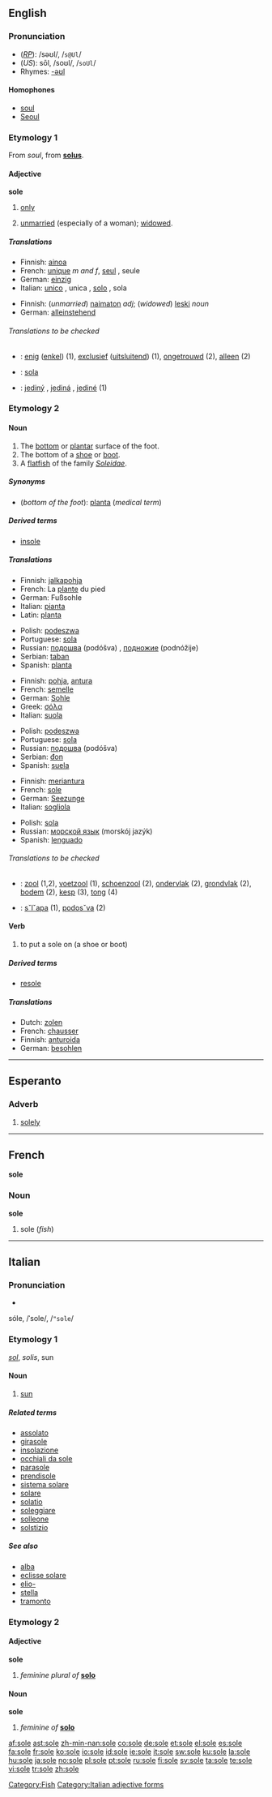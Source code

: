{{see|Sole|søle}}
{{wikipedia|dab=sole}}
==English==

===Pronunciation===
*(''[[RP]]''): /səʊl/, /<tt>s@Ul</tt>/
*(''US''): sōl, /soʊl/, /<tt>soUl</tt>/
*Rhymes: [[Rhymes:English:-əʊl|-əʊl]]

====Homophones====
*[[soul]]
*[[Seoul]]

===Etymology 1===
From {{OF.}} ''soul'', from {{L.}} '''[[solus]]'''.


====Adjective====
'''sole''' {{notcomp}}

# [[only]]
# {{law}} [[unmarried]] (especially of a woman); [[widowed]].

=====Translations=====
{{trans-top|Only}}
*Finnish: [[ainoa]]
*French: [[unique#French|unique]] ''m and f'', [[seul]] {{m}}, seule {{f}}
*German: [[einzig]]
*Italian: [[unico#Italian|unico]] {{m}}, unica {{f}}, [[solo#Italian|solo]] {{m}}, sola {{f}}
{{trans-mid}}
{{trans-bottom}}

{{trans-top|Unmarried; widowed}}
*Finnish: (''unmarried'') [[naimaton]] ''adj''; (''widowed'') [[leski]] ''noun''
*German: [[alleinstehend]]
{{trans-mid}}
{{trans-bottom}}

======Translations to be checked======
<!--Remove this section once all of the translations below have been moved into the tables above.-->
{{checktrans}}
*{{ttbc|Dutch}}: [[enig]] ([[enkel]]) (1), [[exclusief]] ([[uitsluitend]]) (1), [[ongetrouwd]] (2), [[alleen]] (2)
*{{ttbc|Esperanto}}: [[sola]]
*{{ttbc|Slovak}}: [[jediný]] {{m}}, [[jediná]] {{f}}, [[jediné]] {{n}} (1)

===Etymology 2===
====Noun====
{{en-noun}}

# The [[bottom]] or [[plantar]] surface of the foot.
# The bottom of a [[shoe]] or [[boot]].
# A [[flatfish]] of the family ''[[Soleidae]]''.

=====Synonyms=====
*(''bottom of the foot''): [[planta]] (''medical term'')

=====Derived terms=====
*[[insole]]

=====Translations=====
{{trans-top|bottom of the foot}}
*Finnish: [[jalkapohja]]
*French: La [[plante]] du pied {{f}}
*German: Fußsohle {{f}}
*Italian: [[pianta]] {{f}}
*Latin: [[planta#Latin|planta]]
{{trans-mid}}
*Polish: [[podeszwa]] {{f}}
*Portuguese: [[sola]] {{f}}
*Russian: [[подошва]] (podóšva) {{f}}, [[подножие]] (podnóžije) {{n}}
*Serbian: [[taban]] {{m}}
*Spanish: [[planta]] {{f}}

{{trans-bottom}}

{{trans-top|bottom of a shoe or boot}}
*Finnish: [[pohja]], [[antura]]
*French: [[semelle]] {{f}}
*German: [[Sohle]] {{f}}
*Greek: [[σόλα]] {{f}}
*Italian: [[suola]] {{f}}
{{trans-mid}}
*Polish: [[podeszwa]] {{f}}
*Portuguese: [[sola]] {{f}}
*Russian: [[подошва]] (podóšva) {{f}}
*Serbian: [[đon]] {{m}}
*Spanish: [[suela]] {{f}}
{{trans-bottom}}

{{trans-top|fish}}
*Finnish: [[meriantura]]
*French: [[sole#French|sole]] {{f}}
*German: [[Seezunge]] {{f}}
*Italian: [[sogliola]] {{f}}
{{trans-mid}}
*Polish: [[sola]] {{f}}
*Russian: [[морской язык]] (morskój jazýk)
*Spanish: [[lenguado]] {{m}}
{{trans-bottom}}

======Translations to be checked======
<!--Remove this section once all of the translations below have been moved into the tables above.-->
{{checktrans}}
*{{ttbc|Dutch}}: [[zool]] {{m}} (1,2), [[voetzool]] {{m}} (1), [[schoenzool]] {{m}} (2), [[ondervlak]] {{n}} (2), [[grondvlak]] {{n}} (2), [[bodem]] {{m}} (2),  [[kesp]] {{f}} (3), [[tong]] {{f}} (4)
*{{ttbc|Slovak}}: [[sˇlˇapa]] {{f}} (1), [[podosˇva]] {{f}} (2)

====Verb====
{{en-verb|sol|ing}}

# {{transitive}} to put a sole on (a shoe or boot)

=====Derived terms=====
*[[resole]]

=====Translations=====
{{trans-top|put a sole on (a shoe or boot)}}
*Dutch: [[zolen]]
*French: [[chausser]]
*Finnish: [[anturoida]]
*German: [[besohlen]]
{{trans-bottom}}

[[Category:Fish]]

----

==Esperanto==

===Adverb===
{{eo-adv}}

# [[solely]]

----

==French==
'''sole''' {{f}}

===Noun===
'''sole'''

# sole (''fish'')

----

==Italian==

===Pronunciation===
* {{IPA|[ˈsole]}}
sóle, /ˈsole/, /<tt>"sole</tt>/

===Etymology 1===
{{L.}} ''[[sol#Latin|sol]]'', ''solis'', sun

====Noun====
{{it-noun|sol|m|e|i}}

# [[sun]]

=====Related terms=====
*[[assolato]]
*[[girasole]]
*[[insolazione]]
*[[occhiali da sole]]
*[[parasole]]
*[[prendisole]]
*[[sistema solare]]
*[[solare]]
*[[solatio]]
*[[soleggiare]]
*[[solleone]]
*[[solstizio]]

=====See also=====
*[[alba]]
*[[eclisse solare]]
*[[elio-]]
*[[stella]]
*[[tramonto]]

===Etymology 2===

====Adjective====
'''sole''' {{f}}

# ''feminine plural of'' '''[[solo#Italian|solo]]'''

====Noun====
'''sole''' {{f}}

# {{plural of|sola|lang=Italian}} ''feminine of'' '''[[solo#Noun|solo]]'''

[[Category:Italian adjective forms]]

[[af:sole]]
[[ast:sole]]
[[zh-min-nan:sole]]
[[co:sole]]
[[de:sole]]
[[et:sole]]
[[el:sole]]
[[es:sole]]
[[fa:sole]]
[[fr:sole]]
[[ko:sole]]
[[io:sole]]
[[id:sole]]
[[ie:sole]]
[[it:sole]]
[[sw:sole]]
[[ku:sole]]
[[la:sole]]
[[hu:sole]]
[[ja:sole]]
[[no:sole]]
[[pl:sole]]
[[pt:sole]]
[[ru:sole]]
[[fi:sole]]
[[sv:sole]]
[[ta:sole]]
[[te:sole]]
[[vi:sole]]
[[tr:sole]]
[[zh:sole]]